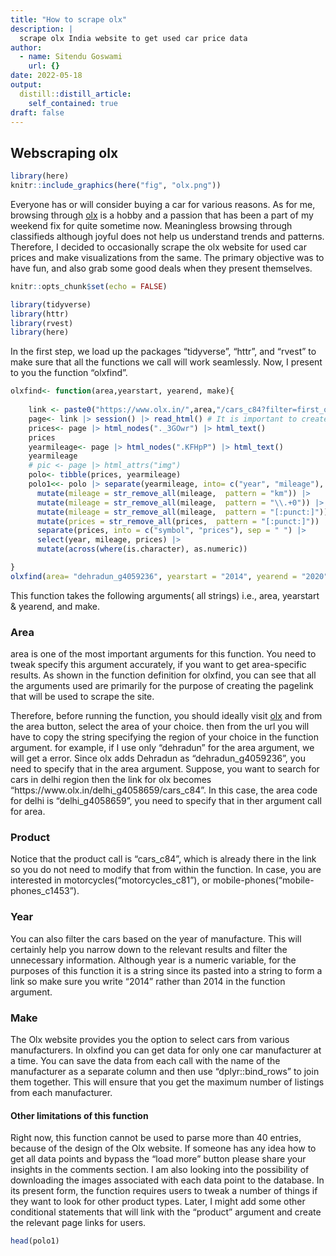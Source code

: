 ```yaml
---
title: "How to scrape olx"
description: |
  scrape olx India website to get used car price data
author:
  - name: Sitendu Goswami
    url: {}
date: 2022-05-18
output:
  distill::distill_article:
    self_contained: true
draft: false
---
```


## Webscraping olx
```r
library(here)
knitr::include_graphics(here("fig", "olx.png"))
```

Everyone has or will consider buying a car for various reasons.
As for me, browsing through [olx](www.olx.in) is a hobby and a passion that has been a part of my weekend fix for quite sometime now.
Meaningless browsing through classifieds although joyful does not help us understand trends and patterns.
Therefore, I decided to occasionally scrape the olx website for used car prices and  make visualizations from the same. 
The primary objective was to have fun, and also grab some good deals when they present themselves. 
```r
knitr::opts_chunk$set(echo = FALSE)

```
```r
library(tidyverse)
library(httr)
library(rvest)
library(here)
```
In the first step, we load up the packages "tidyverse", "httr", and "rvest" to  make sure that all the functions we call will work seamlessly. 
Now, I present to you the function "olxfind". 

```r
olxfind<- function(area,yearstart, yearend, make){
  
    link <- paste0("https://www.olx.in/",area,"/cars_c84?filter=first_owner_eq_1%2Cmake_eq_",make,"%2Cyear_between_",yearstart,"_to_",yearend)
    page<- link |> session() |> read_html() # It is important to create a session first or else you may get a 403 error
    prices<- page |> html_nodes("._3GOwr") |> html_text()
    prices
    yearmileage<- page |> html_nodes(".KFHpP") |> html_text()
    yearmileage
    # pic <- page |> html_attrs("img")
    polo<- tibble(prices, yearmileage)
    polo1<<- polo |> separate(yearmileage, into= c("year", "mileage"), sep = " - ") |> 
      mutate(mileage = str_remove_all(mileage,  pattern = "km")) |> 
      mutate(mileage = str_remove_all(mileage,  pattern = "\\.+0")) |> 
      mutate(mileage = str_remove_all(mileage,  pattern = "[:punct:]")) |> 
      mutate(prices = str_remove_all(prices,  pattern = "[:punct:]")) |> 
      separate(prices, into = c("symbol", "prices"), sep = " ") |> 
      select(year, mileage, prices) |> 
      mutate(across(where(is.character), as.numeric))

}
olxfind(area= "dehradun_g4059236", yearstart = "2014", yearend = "2020",make = "cars-honda")
```

This function takes the following arguments( all strings) i.e., area, yearstart & yearend, and make. 

### Area
area is one of the most important arguments for this function. You need to tweak specify this argument accurately, if you want to get area-specific results. 
As shown in the function definition for olxfind, you can see that all the arguments used are primarily for the purpose of creating the pagelink that will be used to scrape the site. 


Therefore, before running the function, you should ideally visit [olx](www.olx.in) and from the area button, select the area of your choice. then from the url you will have to copy the string specifying the region of your choice in the function argument.
for example, if I use only "dehradun" for the area argument, we will get a error. Since olx adds Dehradun as "dehradun_g4059236", you need to specify that in the area argument. 
Suppose, you want to search for cars in delhi region then the link for olx becomes "https://www.olx.in/delhi_g4058659/cars_c84". 
In this case, the area code for delhi is "delhi_g4058659", you need to specify that in ther argument call for area.

### Product
Notice that the product call is "cars_c84", which is already there in the link so you do not need to modify that from within the function.
In case, you are interested in motorcycles("motorcycles_c81"), or mobile-phones("mobile-phones_c1453").


### Year
You can also filter the cars based on the year of manufacture. This will certainly help you narrow down to the relevant results and filter the unnecessary information.
Although year is a numeric variable, for the purposes of this function it is a string since its pasted into a string to form a link so make sure you write "2014" rather than 2014 in the function argument. 

### Make
 The Olx website provides you the option to select cars from various manufacturers.
In olxfind you can get data for only one car manufacturer at a time. 
You can save the data from each call with the name of the manufacturer as a separate column and then use "dplyr::bind_rows" to join them together. This will ensure that you get the maximum number of listings from each manufacturer. 

#### Other limitations of this function

Right now, this function cannot be used to parse more than 40 entries, because of the design of the Olx website. If someone has any idea how to get all data points and bypass the "load more" button please share your insights in the comments section.
I am also looking into the possibility of downloading the images associated with each data point to the database. 
In its present form, the function requires users to tweak a number of things if they want to look for other product types. 
Later, I might add some other conditional statements that will link with the "product" argument and create the relevant page links for users. 



```r
head(polo1)
```

